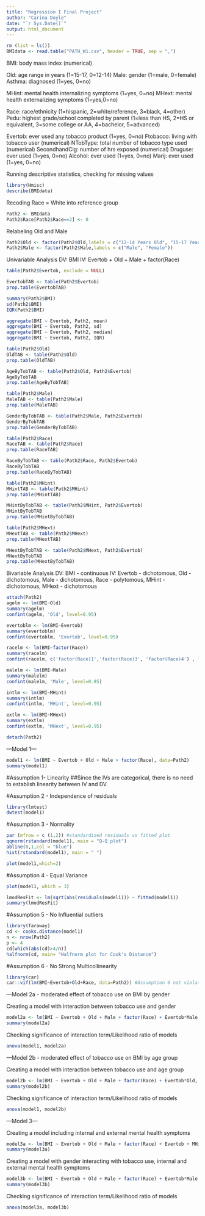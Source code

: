 ```yaml
---
title: "Regression I Final Project"
author: "Carina Doyle"
date: "`r Sys.Date()`"
output: html_document
---
```


```r
rm (list = ls())
BMIdata <- read.table("PATH_W1.csv", header = TRUE, sep = ",")
```

BMI: body mass index (numerical)

Old: age range in years (1=15-17, 0=12-14)
Male: gender (1=male, 0=female)
Asthma: diagnosed (1=yes, 0=no)

MHint: mental health internalizing symptoms (1=yes, 0=no)
MHext: mental health externalizing symptoms (1=yes,0=no)

Race: race/ethnicity (1=hispanic, 2=white/reference, 3=black, 4=other)
Pedu: highest grade/school completed by parent (1=less than HS, 2=HS or equivalent, 3=some college or AA, 4=bachelor, 5=advanced)

Evertob: ever used any tobacco product (1=yes, 0=no)
Ftobacco: living with tobacco user (numerical)
NTobType: total number of tobacco type used (numerical)
SecondhandCig: number of hrs exposed (numerical)
Druguse: ever used (1=yes, 0=no)
Alcohol: ever used (1=yes, 0=no)
Marij: ever used (1=yes, 0=no)

Running descriptive statistics, checking for missing values
```r
library(Hmisc)
describe(BMIdata)
```
Recoding Race = White into reference group
```r
Path2 <- BMIdata
Path2$Race[Path2$Race==2] <- 0
```

Relabeling Old and Male
```r
Path2$Old <- factor(Path2$Old,labels = c("12-14 Years Old", "15-17 Years Old"))
Path2$Male <- factor(Path2$Male,labels = c("Male", "Female"))
```
Univariable Analysis 
DV: BMI
IV: Evertob + Old + Male + factor(Race)
```r
table(Path2$Evertob, exclude = NULL)

EvertobTAB <- table(Path2$Evertob)
prop.table(EvertobTAB)

summary(Path2$BMI)
sd(Path2$BMI)
IQR(Path2$BMI)

aggregate(BMI ~ Evertob, Path2, mean)
aggregate(BMI ~ Evertob, Path2, sd)
aggregate(BMI ~ Evertob, Path2, median)
aggregate(BMI ~ Evertob, Path2, IQR)
```

```r
table(Path2$Old)
OldTAB <- table(Path2$Old)
prop.table(OldTAB)

AgeByTobTAB <- table(Path2$Old, Path2$Evertob)
AgeByTobTAB
prop.table(AgeByTobTAB)
```

```r
table(Path2$Male)
MaleTAB <- table(Path2$Male)
prop.table(MaleTAB)

GenderByTobTAB <- table(Path2$Male, Path2$Evertob)
GenderByTobTAB
prop.table(GenderByTobTAB)
```

```r
table(Path2$Race)
RaceTAB <- table(Path2$Race)
prop.table(RaceTAB)

RaceByTobTAB <- table(Path2$Race, Path2$Evertob)
RaceByTobTAB
prop.table(RaceByTobTAB)
```

```r
table(Path2$MHint)
MHintTAB <- table(Path2$MHint)
prop.table(MHintTAB)

MHintByTobTAB <- table(Path2$MHint, Path2$Evertob)
MHintByTobTAB
prop.table(MHintByTobTAB)
```

```r
table(Path2$MHext)
MHextTAB <- table(Path2$MHext)
prop.table(MHextTAB)

MHextByTobTAB <- table(Path2$MHext, Path2$Evertob)
MHextByTobTAB
prop.table(MHextByTobTAB)
```

Bivariable Analysis
DV: BMI - continuous
IV: Evertob - dichotomous, Old - dichotomous, Male - dichotomous, Race - polytomous, MHint - dichotomous, MHext - dichotomous
```r
attach(Path2)
agelm <- lm(BMI~Old)
summary(agelm)
confint(agelm, 'Old', level=0.95)

evertoblm <- lm(BMI~Evertob)
summary(evertoblm)
confint(evertoblm, 'Evertob', level=0.95)

racelm <- lm(BMI~factor(Race))
summary(racelm)
confint(racelm, c('factor(Race)1','factor(Race)3', 'factor(Race)4') , level=0.95)

malelm <- lm(BMI~Male)
summary(malelm)
confint(malelm, 'Male', level=0.95)

intlm <- lm(BMI~MHint)
summary(intlm)
confint(intlm, 'MHint', level=0.95)

extlm <- lm(BMI~MHext)
summary(extlm)
confint(extlm, 'MHext', level=0.95)

detach(Path2)
```

---Model 1---
```r
model1 <- lm(BMI ~ Evertob + Old + Male + factor(Race), data=Path2)
summary(model1)
```

#Assumption 1- Linearity 
##Since the IVs are categorical, there is no need to establish linearity between IV and DV. 

#Assumption 2 - Independence of residuals 
```r
library(lmtest)
dwtest(model1)
```
#Assumption 3 - Normality 
```r
par (mfrow = c (1,2)) #standardized residuals vs fitted plot
qqnorm(rstandard(model1), main = "Q-Q plot")
abline(0,1,col = "blue")
hist(rstandard(model1), main = " ")

plot(model1,which=2)
```

#Assumption 4 - Equal Variance
```r
plot(model1, which = 3)

lmodResFit <- lm(sqrt(abs(residuals(model1))) ~ fitted(model1))
summary(lmodResFit)
```

#Assumption 5 - No Influential outliers
```r
library(faraway)
cd <- cooks.distance(model1)
n <- nrow(Path2)
p <- 4
cd[which(abs(cd)>4/n)]
halfnorm(cd, main= "Halfnorm plot for Cook's Distance")
```

#Assumption 6 - No Strong Multicollinearity 
```r
library(car)
car::vif(lm(BMI~Evertob+Old+Race, data=Path2)) #Assumption 6 not violated
```

---Model 2a - moderated effect of tobacco use on BMI by gender

Creating a model with interaction between tobacco use and gender
```r
model2a <- lm(BMI ~ Evertob + Old + Male + factor(Race) + Evertob*Male, data=Path2)
summary(model2a)
```

Checking significance of interaction term/Likelihood ratio of models
```r
anova(model1, model2a)
```

---Model 2b - moderated effect of tobacco use on BMI by age group

Creating a model with interaction between tobacco use and age group
```r
model2b <- lm(BMI ~ Evertob + Old + Male + factor(Race) + Evertob*Old, data=Path2)
summary(model2b)
```

Checking significance of interaction term/Likelihood ratio of models
```r
anova(model1, model2b)
```

---Model 3---

Creating a model including internal and external mental health symptoms
```r
model3a <- lm(BMI ~ Evertob + Old + Male + factor(Race) + Evertob + MHint + MHext, data=Path2)
summary(model3a)
```

Creating a model with gender interacting with tobacco use, internal and external mental health symptoms
```r
model3b <- lm(BMI ~ Evertob + Old + Male + factor(Race) + Evertob*Male + MHint*Male + MHext*Male, data=Path2)
summary(model3b)
```

Checking significance of interaction term/Likelihood ratio of models
```r
anova(model3a, model3b)
```
